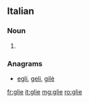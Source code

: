 ==Italian==

===Noun===
{{head|it|plural}} {{f}}

# {{plural of|glia|lang=it|nocat=1}}

===Anagrams===
* [[egli#Italian|egli]], [[geli#Italian|geli]], [[gilè#Italian|gilè]]

[[fr:glie]]
[[it:glie]]
[[mg:glie]]
[[ro:glie]]